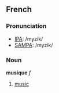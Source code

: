 ==French==
===Pronunciation===
*[[w:IPA|IPA]]: /myzik/
*[[w:SAMPA|SAMPA]]: /myzik/

===Noun===
'''musique''' ''f''

# [[music]]